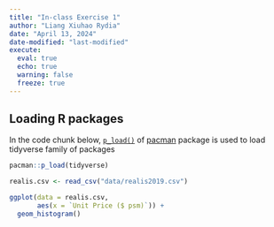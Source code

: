 ```yaml
---
title: "In-class Exercise 1"
author: "Liang Xiuhao Rydia"
date: "April 13, 2024"
date-modified: "last-modified"
execute:
  eval: true
  echo: true
  warning: false
  freeze: true
---
```


## Loading R packages

In the code chunk below, [`p_load()`](https://www.rdocumentation.org/packages/pacman/versions/0.5.1/topics/p_load) of [pacman](https://trinker.github.io/pacman/vignettes/Introduction_to_pacman.html) package is used to load tidyverse family of packages

```r
pacman::p_load(tidyverse)
```

```r
realis.csv <- read_csv("data/realis2019.csv")
```

```r
ggplot(data = realis.csv,
       aes(x = `Unit Price ($ psm)`)) + 
  geom_histogram()
```
